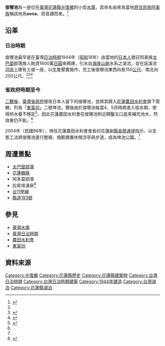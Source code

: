 {{Infobox lake
| lake_name          = 俊哪池
| image_lake         = 
| alt_lake           = 
| caption_lake       = 
| image_bathymetry   = 
| alt_bathymetry     = 
| caption_bathymetry = 
| location           = [[花蓮縣|花蓮縣]][[光復鄉|光復鄉]]
| coords             = {{coord|23.658|N|121.462|E|display=title,inline}}
| type               = [[人工湖|人工湖]]
| inflow             = 
| outflow            = 
| catchment          = 
| basin_countries    = 
| date-built         = 1944年（昭和18年）
| date-flooded       = 
| agency             =
| length             = 150公尺
| width              = 200公尺
| area               = 
| depth              = 
| max-depth          = 
| volume             = 
| residence_time     = 
| shore              = 
| elevation          = 
| frozen             = 
| islands            = 
| cities             = 
| reference          =
}}
'''俊哪池'''為一座位在[[臺灣|臺灣]][[花蓮縣|花蓮縣]][[光復鄉|光復鄉]]的小型[[水庫|水庫]]，其命名由來為當地[[原住民族|原住民族]][[阿美族|阿美族]]稱該地為'''sena'''，而音譯而來。<ref name="俊娜水庫">{{cite web|language=zh-tw|url=http://blog.xuite.net/tafalong2009/ina/26360428-%E4%BF%8A%E5%A8%9C%E6%B0%B4%E5%BA%AB|title=俊娜水庫|author=tafalong|publisher=隨意窩Xuite日誌|date=2009-08-29|accessdate=2015-06-25|archive-date=2016-03-04|archive-url=https://web.archive.org/web/20160304122346/http://blog.xuite.net/tafalong2009/ina/26360428-%E4%BF%8A%E5%A8%9C%E6%B0%B4%E5%BA%AB|dead-url=no}}</ref>

== 沿革 ==
=== 日治時期 ===
俊哪池最早是在臺灣[[台灣日治時期|日治時期]]1944年（[[昭和|昭和]]18年）由當地的[[日本人|日本人]]號召阿美族[[太巴塱|太巴塱]]部落族人耗資1600萬[[日圓|日圓]]來興建，引水自[[海岸山脈|海岸山脈]]水系之溪流，並在該溪流[[河床|河床]]上建有土堤一座，以[[牛|牛]]隻壓實施作，完工後俊哪池東西向長150[[公尺|公尺]]、南北向200公尺。<ref name="俊娜水庫"/><ref name="埤池調節灌溉又美觀 水圳之旅收穫多">{{cite web|language=zh-tw|url=https://tw.news.yahoo.com/%E5%9F%A4%E6%B1%A0%E8%AA%BF%E7%AF%80%E7%81%8C%E6%BA%89%E5%8F%88%E7%BE%8E%E8%A7%80-%E6%B0%B4%E5%9C%B3%E4%B9%8B%E6%97%85%E6%94%B6%E7%A9%AB%E5%A4%9A-092537244.html|title=埤池調節灌溉又美觀 水圳之旅收穫多|author=中廣新聞網|publisher=Yahoo奇摩新聞|date=2013年4月9日|accessdate=2015-06-25|archive-date=2016-03-05|archive-url=https://web.archive.org/web/20160305192514/https://tw.news.yahoo.com/%E5%9F%A4%E6%B1%A0%E8%AA%BF%E7%AF%80%E7%81%8C%E6%BA%89%E5%8F%88%E7%BE%8E%E8%A7%80-%E6%B0%B4%E5%9C%B3%E4%B9%8B%E6%97%85%E6%94%B6%E7%A9%AB%E5%A4%9A-092537244.html|dead-url=no}}</ref><ref>{{Cite web |url=https://news.ltn.com.tw/news/local/paper/898306 |title=日人挖的貯水池 沿用72年 自由時報 |access-date=2021-08-25 |archive-date=2021-08-25 |archive-url=https://web.archive.org/web/20210825045116/https://news.ltn.com.tw/news/local/paper/898306 }}</ref>

=== 省政府時期至今 ===
[[臺灣戰後時期|二戰後]]，[[臺灣省政府|臺灣省政府]]接收日本人留下的俊哪池，並將其歸入[[花蓮縣|花蓮]][[農田水利會|農田水利會]]旗下管轄，列為「[[東富圳|東富圳]]」二號埤池，爾後由於俊哪池每當4、5月時將進入枯水期，使得供水量不穩定<ref>{{Cite web |url=http://www.tipp.org.tw/news_article.asp?F_ID=35175&PageSize=15&Page=1604&startTime=&endTime=&FT_No=&NSubject_No=&SelectSubject=&Subject_No=&SubSubject_No=&TA_No=&Orderby=&KeyWords=&Order=&IsSelect= |title=花蓮俊哪池缺水 農盼引山水補足 原住民族電視台 |access-date=2021-08-25 |archive-date=2021-08-25 |archive-url=https://web.archive.org/web/20210825033504/http://www.tipp.org.tw/news_article.asp?F_ID=35175&PageSize=15&Page=1604&startTime=&endTime=&FT_No=&NSubject_No=&SelectSubject=&Subject_No=&SubSubject_No=&TA_No=&Orderby=&KeyWords=&Order=&IsSelect= }}</ref>，因此花蓮農田水利會在俊哪池附近開鑿五口[[井|井]]來補充池水，然效果仍不彰。<ref name="埤池調節灌溉又美觀 水圳之旅收穫多"/>

2004年（民國96年），時任花蓮農田水利會會長的花蓮副[[縣長|縣長]][[蔡運煌|蔡運煌]]指示，以生態工法將俊哪池進行整頓，規劃建置休閒涼亭與步道，成為埤池公園。<ref name="埤池調節灌溉又美觀 水圳之旅收穫多"/>

== 周遭景點 ==
* [[太巴塱部落|太巴塱部落]]
* [[花蓮糖廠|花蓮糖廠]]
* 阿多莫部落
* 拉索埃湧泉<ref>{{Cite web |url=https://www.erv-nsa.gov.tw/zh-tw/attractions/detail/192 |title=拉索埃生態園區 花東縱谷國家風景區 |access-date=2021-08-25 |archive-date=2020-06-03 |archive-url=https://web.archive.org/web/20200603152851/https://www.erv-nsa.gov.tw/zh-tw/attractions/detail/192 }}</ref>
* [[台11甲線|台11甲線]]
* [[縣道193號|縣道193號]]

== 參見 ==
* [[臺灣水庫|臺灣水庫]]
* [[臺灣日治時期|臺灣日治時期]]
* [[農田水利會|農田水利會]]
* [[東富圳|東富圳]]

== 資料來源 ==
<references />

[[Category:光復鄉|Category:光復鄉]]
[[Category:花蓮縣歷史|Category:花蓮縣歷史]]
[[Category:花蓮縣建築物|Category:花蓮縣建築物]]
[[Category:台灣日治時期|Category:台灣日治時期]]
[[Category:台灣日治時期建築|Category:台灣日治時期建築]]
[[Category:1944年建造|Category:1944年建造]]
[[Category:台灣湖泊|Category:台灣湖泊]]
[[Category:花蓮縣湖泊|Category:花蓮縣湖泊]]